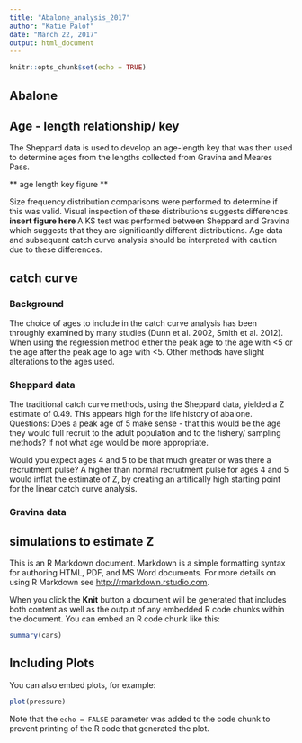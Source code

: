 ```yaml
---
title: "Abalone_analysis_2017"
author: "Katie Palof"
date: "March 22, 2017"
output: html_document
---
```


```r
knitr::opts_chunk$set(echo = TRUE)
```

## Abalone 

## Age - length relationship/ key
The Sheppard data is used to develop an age-length key that was then used to determine ages from the lengths collected from Gravina and Meares Pass.  

** age length key figure **

Size frequency distribution comparisons were performed to determine if this was valid.  Visual inspection of these distributions suggests differences. 
**insert figure here **
A KS test was performed between Sheppard and Gravina which suggests that they are significantly different distributions.  Age data and subsequent catch curve analysis should be interpreted with caution due to these differences. 

## catch curve
### Background
The choice of ages to include in the catch curve analysis has been throughly examined by many studies (Dunn et al. 2002, Smith et al. 2012).  When using the regression method either the peak age to the age with <5 or the age after the peak age to age with <5.  Other methods have slight alterations to the ages used.  

### Sheppard data
The traditional catch curve methods, using the Sheppard data, yielded a Z estimate of 0.49.  This appears high for the life history of abalone.  
Questions: 
Does a peak age of 5 make sense - that this would be the age they would full recruit to the adult population and to the fishery/ sampling methods?  If not what age would be more appropriate.  

Would you expect ages 4 and 5 to be that much greater or was there a recruitment pulse? A higher than normal recruitment pulse for ages 4 and 5 would inflat the estimate of Z, by creating an artifically high starting point for the linear catch curve analysis. 

### Gravina data 



## simulations to estimate Z

This is an R Markdown document. Markdown is a simple formatting syntax for authoring HTML, PDF, and MS Word documents. For more details on using R Markdown see <http://rmarkdown.rstudio.com>.

When you click the **Knit** button a document will be generated that includes both content as well as the output of any embedded R code chunks within the document. You can embed an R code chunk like this:

```r
summary(cars)
```

## Including Plots

You can also embed plots, for example:

```r
plot(pressure)
```

Note that the `echo = FALSE` parameter was added to the code chunk to prevent printing of the R code that generated the plot.
